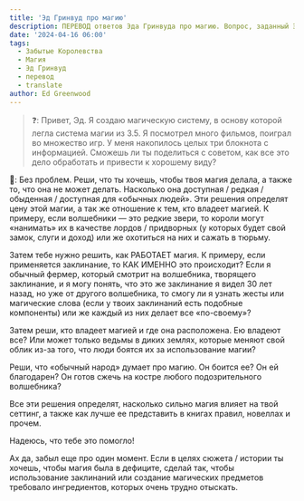 ```yaml
---
title: 'Эд Гринвуд про магию'
description: ПЕРЕВОД ответов Эда Гринвуда про магию. Вопрос, заданный Эду Гринвуду, лишь косвенно касается D&D, однако Мастерам-миростроителям может быть полезен.
date: '2024-04-16 06:00'
tags:
  - Забытые Королевства
  - Магия
  - Эд Гринвуд
  - перевод
  - translate
author: Ed Greenwood
---
```


> ❓: Привет, Эд. Я создаю магическую систему, в основу которой легла система магии из 3.5. Я посмотрел много фильмов, поиграл во множество игр. У меня накопилось целых три блокнота с информацией. Сможешь ли ты поделиться с советом, как все это дело обработать и привести к хорошему виду?

🧙: Без проблем. Реши, что ты хочешь, чтобы твоя магия делала, а также то, что она не может делать. Насколько она доступная / редкая / обыденная / доступная для «обычных людей». Эти решения определят цену этой магии, а так же отношение к тем, кто владеет магией. К примеру, если волшебники — это редкие звери, то короли могут «нанимать» их в качестве лордов / придворных (у которых будет свой замок, слуги и доход) или же охотиться на них и сажать в тюрьму.

Затем тебе нужно решить, как РАБОТАЕТ магия. К примеру, если применяется заклинание, то КАК ИМЕННО это происходит? Если я обычный фермер, который смотрит на волшебника, творящего заклинание, и я могу понять, что это же заклинание я видел 30 лет назад, но уже от другого волшебника, то смогу ли я узнать жесты или магические слова (если у твоих заклинаний есть подобные компоненты) или же каждый из них делает все «по-своему»?

Затем реши, кто владеет магией и где она расположена. Ею владеют все? Или может только ведьмы в диких землях, которые меняют свой облик из-за того, что люди боятся их за использование магии?

Реши, что «обычный народ» думает про магию. Он боится ее? Он ей благодарен? Он готов сжечь на костре любого подозрительного волшебника?

Все эти решения определят, насколько сильно магия влияет на твой сеттинг, а также как лучше ее представить в книгах правил, новеллах и прочем.

Надеюсь, что тебе это помогло!

Ах да, забыл еще про один момент. Если в целях сюжета / истории ты хочешь, чтобы магия была в дефиците, сделай так, чтобы использование заклинаний или создание магических предметов требовало ингредиентов, которых очень трудно отыскать.
